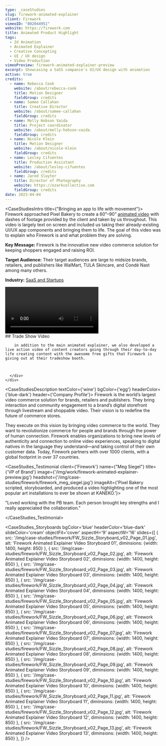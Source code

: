 ```yaml
---
type: _caseStudies
slug: firework-animated-explainer
client: Firework
vimeoID: "802044951"
website: https://firework.com
title: Animated Product Highlight
tags:
  - 2d Animation
  - Animated Explainer
  - Creative Concepting
  - UI / UX design
  - Video Production
vimeoPreview: firework-animated-explainer-preview
excerpt: Showcasing a SaSS companie's UI/UX design with animation
active: true
credits:
  - name: Rebecca Cook
    website: /about/rebecca-cook
    title: Motion Designer
    fieldGroup: credits
  - name: Samee Callahan
    title: Creative Director
    website: /about/samee-callahan
    fieldGroup: credits
  - name: Molly Hobson Vaida
    title: Project coordinator
    website: /about/molly-hobson-vaida
    fieldGroup: credits
  - name: Nicole Klein
    title: Motion Designer
    website: /about/nicole-klein
    fieldGroup: credits
  - name: Lesley Cifuentes
    title: Production Assistant
    website: /about/lesley-cifuentes
    fieldGroup: credits
  - name: Jared Sluyter
    title: Director of Photography
    website: https://ozarkcollective.com
    fieldGroup: credits
date: 2023-04-04
---
```


<CaseStudiesIntro title={"Bringing an app to life with movement"}>
Firework approached Pixel Bakery to create a 60”–90” [animated video](/services/animation) with dashes of footage provided by the client and taken by us throughout. This video is largely text on screen and included us taking their already-existing UI/UX app components and bringing them to life. The goal of this video was to explain who Firework is and what problem they are solving.

**Key Message:** Firework is the innovative new video commerce solution for keeping shoppers engaged and raising ROI.

**Target Audience:** Their target audiences are large to midsize brands, retailers, and publishers like WalMart, TULA Skincare, and Condé Nast among many others. 

**Industry:** [SaaS and Startups](/industries/saas-video-production)

</CaseStudiesIntro>


<PageSection id='onyx-process' color='white'>
  <InnerWrapper>
    <div className='grid grid-cols-1 lg:grid-cols-5 gap-x-16 xl:gap-x-24 gap-y-12'>
      <div className='col-span-1 lg:col-span-2 w-full h-full'>
        <Video light={<Image width={767} height={1368}src='/img/case-studies/firework/firework_expo_preview.jpg' alt='Thumbnail' />} poster='/img/case-studies/firework/firework_expo_preview.jpg' url='https://player.vimeo.com/progressive_redirect/download/798503375/rendition/1080p/firework_full_set_v3.mov%20%281080p%29.mp4?loc=external&signature=62530b53d45dfa5e71c8a4301045352aa14380be81ffd780583c35cd55f78186' className='aspect-h-16 aspect-w-9 w-full' playing={true}/> 
      </div>
      <div className='col-span-1 lg:col-span-3'>
        ## Trade Show Video

        in addition to the main animated explainer, we also developed a live action video of content creators going through their day-to-day life creating content with the awesome free gifts that Firework is giving out at their tradeshow booth.


        
      </div>
    </div>
  </InnerWrapper>
</PageSection>


<CaseStudiesDescription textColor={'wine'} bgColor={'egg'} headerColor={'blue-dark'} header={'Company Profile'}>
Firework is the world’s largest video commerce solution for brands, retailers and publishers. They bring interaction and community engagement to a brand’s digital storefront through livestream and shoppable video. Their vision is to redefine the future of commerce stores. 

They execute on this vision by bringing video commerce to the world. They want to revolutionize commerce for people and brands through the power of human connection. Firework enables organizations to bring new levels of authenticity and connection to online video experiences, speaking to digital natives in the language they understand—and taking control of their own customer data. Today, Firework partners with over 1000 clients, with a global footprint in over 37 countries.

</CaseStudiesDescription>

<CaseStudies_Testimonial client={'Firework'} name={"Meg Siegel"} title={'VP of Brand'} image={'/img/work/firework-animated-explainer-preview.jpg'} headshot={'/img/case-studies/firework/firework_meg_siegel.jpg'} imageAlt={'Pixel Bakery scripted, storyboarded, and produced a video highlighting one of the most popular art installations to ever be shown at KANEKO.'}>

"Loved working with the PB team. Each person brought key strengths and I really appreciated the collaboration."

</CaseStudies_Testimonial>

<CaseStudies_Storyboards
bgColor='blue'
headerColor='blue-dark'
slideColor='cream'
objectFit='cover'
aspectH='9'
aspectW='16'
slides={[
    {
      src: '/img/case-studies/firework/FW_Sizzle_Storyboard_v02_Page_01.jpg',
      alt: 'Firework Animated Explainer Video Storyboard 01',
      diminsions: {width: 1400, height: 850}
    },
        {
      src: '/img/case-studies/firework/FW_Sizzle_Storyboard_v02_Page_02.jpg',
      alt: 'Firework Animated Explainer Video Storyboard 02',
      diminsions: {width: 1400, height: 850}
    },
        {
      src: '/img/case-studies/firework/FW_Sizzle_Storyboard_v02_Page_03.jpg',
      alt: 'Firework Animated Explainer Video Storyboard 03',
      diminsions: {width: 1400, height: 850}
    },
        {
      src: '/img/case-studies/firework/FW_Sizzle_Storyboard_v02_Page_04.jpg',
      alt: 'Firework Animated Explainer Video Storyboard 04',
      diminsions: {width: 1400, height: 850}
    },
        {
      src: '/img/case-studies/firework/FW_Sizzle_Storyboard_v02_Page_05.jpg',
      alt: 'Firework Animated Explainer Video Storyboard 05',
      diminsions: {width: 1400, height: 850}
    },
        {
      src: '/img/case-studies/firework/FW_Sizzle_Storyboard_v02_Page_06.jpg',
      alt: 'Firework Animated Explainer Video Storyboard 06',
      diminsions: {width: 1400, height: 850}
    },
        {
      src: '/img/case-studies/firework/FW_Sizzle_Storyboard_v02_Page_07.jpg',
      alt: 'Firework Animated Explainer Video Storyboard 07',
      diminsions: {width: 1400, height: 850}
    },
        {
      src: '/img/case-studies/firework/FW_Sizzle_Storyboard_v02_Page_08.jpg',
      alt: 'Firework Animated Explainer Video Storyboard 08',
      diminsions: {width: 1400, height: 850}
    },
        {
      src: '/img/case-studies/firework/FW_Sizzle_Storyboard_v02_Page_09.jpg',
      alt: 'Firework Animated Explainer Video Storyboard 09',
      diminsions: {width: 1400, height: 850}
    },
        {
      src: '/img/case-studies/firework/FW_Sizzle_Storyboard_v02_Page_10.jpg',
      alt: 'Firework Animated Explainer Video Storyboard 10',
      diminsions: {width: 1400, height: 850}
    },
        {
      src: '/img/case-studies/firework/FW_Sizzle_Storyboard_v02_Page_11.jpg',
      alt: 'Firework Animated Explainer Video Storyboard 11',
      diminsions: {width: 1400, height: 850}
    },
        {
      src: '/img/case-studies/firework/FW_Sizzle_Storyboard_v02_Page_12.jpg',
      alt: 'Firework Animated Explainer Video Storyboard 12',
      diminsions: {width: 1400, height: 850}
    },
        {
      src: '/img/case-studies/firework/FW_Sizzle_Storyboard_v02_Page_13.jpg',
      alt: 'Firework Animated Explainer Video Storyboard 13',
      diminsions: {width: 1400, height: 850}
    },
  ]}
/>